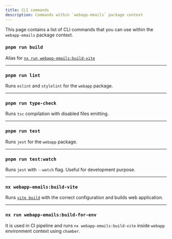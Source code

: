 ```yaml
---
title: CLI commands
description: Commands within `webapp-emails` package context
---
```


This page contains a list of CLI commands that you can use within the `webapp-emails` package context.

### `pnpm run build`

Alias for [`nx run webapp-emails:build-vite`](#nx-webapp-emailsbuild-vite)

---

### `pnpm run lint`

Runs `eslint` and `stylelint` for the `webapp` package.

---

### `pnpm run type-check`

Runs `tsc` compilation with disabled files emitting.

---

### `pnpm run test`

Runs `jest` for the `webapp` package.

---

### `pnpm run test:watch`

Runs `jest` with `--watch` flag. Useful for development purpose.

---

### `nx webapp-emails:build-vite`

Runs [`vite build`](https://vitejs.dev/guide/cli.html#build) with the correct configuration and builds web application.

---

### `nx run webapp-emails:build-for-env`

It is used in CI pipeline and runs `nx webapp-emails:build-vite` inside `webapp` environment context using `chamber`.